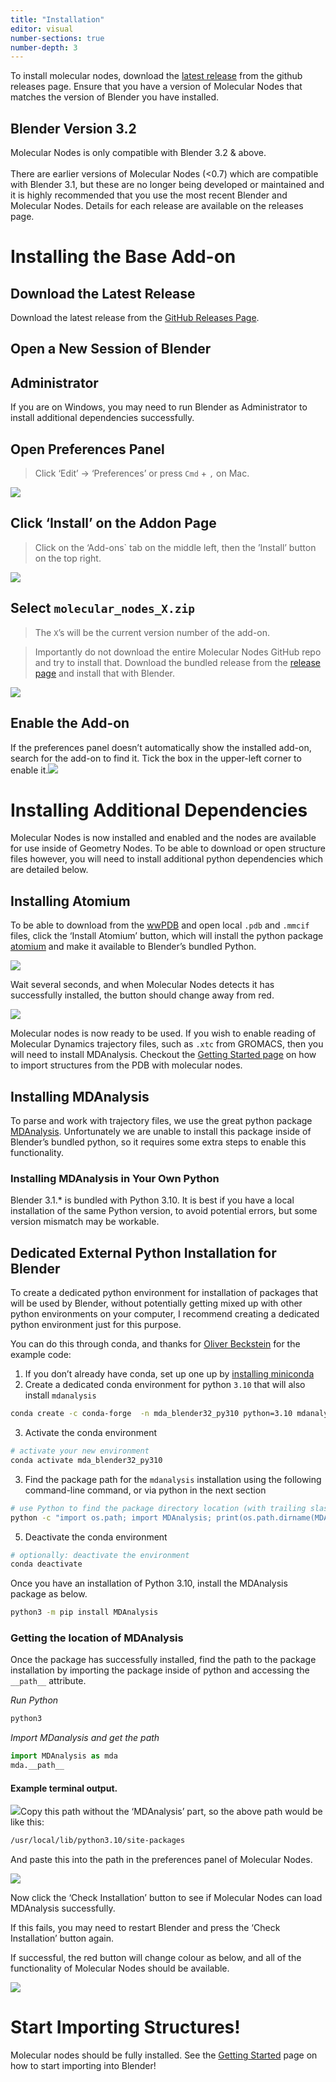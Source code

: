 ```yaml
---
title: "Installation"
editor: visual
number-sections: true
number-depth: 3
---
```


To install molecular nodes, download the [latest release](https://github.com/BradyAJohnston/MolecularNodes/releases) from the github releases page.
Ensure that you have a version of Molecular Nodes that matches the version of Blender you have installed.

::: callout-caution
## Blender Version 3.2

Molecular Nodes is only compatible with Blender 3.2 & above.\
\
There are earlier versions of Molecular Nodes (\<0.7) which are compatible with Blender 3.1, but these are no longer being developed or maintained and it is highly recommended that you use the most recent Blender and Molecular Nodes.
Details for each release are available on the releases page.
:::

# Installing the Base Add-on

## Download the Latest Release

Download the latest release from the [GitHub Releases Page](https://github.com/BradyAJohnston/MolecularNodes/releases/).

## Open a New Session of Blender

::: callout-warning
## Administrator

If you are on Windows, you may need to run Blender as Administrator to install additional dependencies successfully.
:::

## Open Preferences Panel

> Click 'Edit' -\> 'Preferences' or press `Cmd` + `,` on Mac.

![](images/paste-C558F8AE.png)

## Click 'Install' on the Addon Page

> Click on the 'Add-ons\` tab on the middle left, then the 'Install' button on the top right.

![](images/paste-87E679C7.png)

## Select `molecular_nodes_X.zip`

> The `X`'s will be the current version number of the add-on.

> Importantly do not download the entire Molecular Nodes GitHub repo and try to install that.
> Download the bundled release from the [release page](https://github.com/BradyAJohnston/MolecularNodes/releases) and install that with Blender.

![](images/CleanShot%202022-05-19%20at%2012.40.08-01.png)

## Enable the Add-on

If the preferences panel doesn't automatically show the installed add-on, search for the add-on to find it.
Tick the box in the upper-left corner to enable it.![](images/CleanShot%202022-05-19%20at%2014.54.44.png)

# Installing Additional Dependencies

Molecular Nodes is now installed and enabled and the nodes are available for use inside of Geometry Nodes.
To be able to download or open structure files however, you will need to install additional python dependencies which are detailed below.

## Installing Atomium

To be able to download from the [wwPDB](https://www.rcsb.org/) and open local `.pdb` and `.mmcif` files, click the 'Install Atomium' button, which will install the python package [atomium](https://github.com/samirelanduk/atomium) and make it available to Blender's bundled Python.

![](images/paste-7EC7BE50.png)

Wait several seconds, and when Molecular Nodes detects it has successfully installed, the button should change away from red.

![](images/paste-ABE4999D.png)

Molecular nodes is now ready to be used.
If you wish to enable reading of Molecular Dynamics trajectory files, such as `.xtc` from GROMACS, then you will need to install MDAnalysis.
Checkout the [Getting Started page](getting-started.qmd) on how to import structures from the PDB with molecular nodes.

## Installing MDAnalysis

To parse and work with trajectory files, we use the great python package [MDAnalysis](https://github.com/MDAnalysis/mdanalysis).
Unfortunately we are unable to install this package inside of Blender's bundled python, so it requires some extra steps to enable this functionality.

### Installing MDAnalysis in Your Own Python

Blender 3.1.\* is bundled with Python 3.10.
It is best if you have a local installation of the same Python version, to avoid potential errors, but some version mismatch may be workable.

::: {.callout-tip collapse="true"}
## Dedicated External Python Installation for Blender

To create a dedicated python environment for installation of packages that will be used by Blender, without potentially getting mixed up with other python environments on your computer, I recommend creating a dedicated python environment just for this purpose.

You can do this through conda, and thanks for [Oliver Beckstein](https://github.com/BradyAJohnston/MolecularNodes/issues/24#issuecomment-1174434784) for the example code:

1.  If you don't already have conda, set up one up by [installing miniconda](https://docs.conda.io/en/latest/miniconda.html#installing)
2.  Create a dedicated conda environment for python `3.10` that will also install `mdanalysis`

``` bash
conda create -c conda-forge  -n mda_blender32_py310 python=3.10 mdanalysis
```

3.  Activate the conda environment

``` bash
# activate your new environment
conda activate mda_blender32_py310
```

3.  Find the package path for the `mdanalysis` installation using the following command-line command, or via python in the next section

``` bash
# use Python to find the package directory location (with trailing slash removed...)
python -c "import os.path; import MDAnalysis; print(os.path.dirname(MDAnalysis.__path__[0]))"
```

5.  Deactivate the conda environment

``` bash
# optionally: deactivate the environment
conda deactivate
```
:::

Once you have an installation of Python 3.10, install the MDAnalysis package as below.

``` bash
python3 -m pip install MDAnalysis
```

### Getting the location of MDAnalysis {#mda-location}

Once the package has successfully installed, find the path to the package installation by importing the package inside of python and accessing the `__path__` attribute.

*Run Python*

``` bash
python3
```

*Import MDanalysis and get the path*

``` python
import MDAnalysis as mda
mda.__path__
```

#### Example terminal output.

![](images/paste-751E10EC.png)Copy this path without the 'MDAnalysis' part, so the above path would be like this:

``` bash
/usr/local/lib/python3.10/site-packages
```

And paste this into the path in the preferences panel of Molecular Nodes.

![](images/paste-7F1671FC.png)

Now click the 'Check Installation' button to see if Molecular Nodes can load MDAnalysis successfully.

If this fails, you may need to restart Blender and press the 'Check Installation' button again.

If successful, the red button will change colour as below, and all of the functionality of Molecular Nodes should be available.

![](images/paste-E37EB6E8.png)

# Start Importing Structures!

Molecular nodes should be fully installed.
See the [Getting Started](getting-started.qmd) page on how to start importing into Blender!
